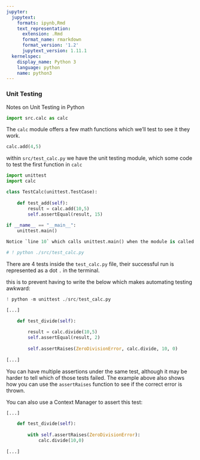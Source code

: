 ```yaml
---
jupyter:
  jupytext:
    formats: ipynb,Rmd
    text_representation:
      extension: .Rmd
      format_name: rmarkdown
      format_version: '1.2'
      jupytext_version: 1.11.1
  kernelspec:
    display_name: Python 3
    language: python
    name: python3
---
```


### Unit Testing


Notes on Unit Testing in Python

```python
import src.calc as calc
```

The `calc` module offers a few math functions which we'll test to see it they work.

```python
calc.add(4,5)
```

within `src/test_calc.py` we have the unit testing module, which some code to test the first function in `calc`

```python
import unittest
import calc

class TestCalc(unittest.TestCase):
    
    def test_add(self):
        result = calc.add(10,5)
        self.assertEqual(result, 15)
        
if __name__ == "__main__":
    unittest.main()
```

```python
Notice `line 10` which calls unittest.main() when the module is called directly like below.
```

```python
# ! python ./src/test_calc.py
```

There are 4 tests inside the `test_calc.py` file, their successful run is represented as a dot `.` in the terminal.


this is to prevent having to write the below which makes automating testing awkward:

```python
! python -m unittest ./src/test_calc.py
```

```python
[...]

    def test_divide(self):
    
        result = calc.divide(10,5)
        self.assertEqual(result, 2)
       
        self.assertRaises(ZeroDivisionError, calc.divide, 10, 0)
        
[...]
```

You can have multiple assertions under the same test, although it may be harder to tell which of those tests failed. The example above also shows how you can use the `assertRaises` function to see if the correct error is thrown.


You can also use a Context Manager to assert this test:

```python
[...] 

    def test_divide(self):
    
        with self.assertRaises(ZeroDivisionError):
            calc.divide(10,0)
    
[...]
```

```python

```
